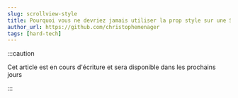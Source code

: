 ```yaml
---
slug: scrollview-style
title: Pourquoi vous ne devriez jamais utiliser la prop style sur une ScrollView
author_url: https://github.com/christophemenager
tags: [hard-tech]
---
```


:::caution

Cet article est en cours d'écriture et sera disponible dans les prochains jours

:::

<!--truncate-->


